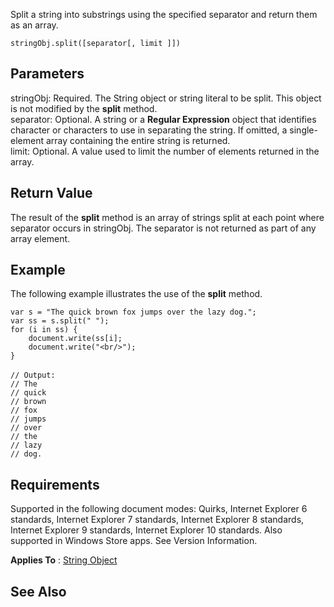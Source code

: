 Split a string into substrings using the specified separator and return them as an array.

 stringObj.split([separator[, limit ]])

==Parameters==
; stringObj: Required. The String object or string literal to be split. This object is not modified by the '''split''' method.
; separator: Optional. A string or a '''Regular Expression''' object that identifies character or characters to use in separating the string. If omitted, a single-element array containing the entire string is returned.
; limit: Optional. A value used to limit the number of elements returned in the array.

==Return Value==
The result of the '''split''' method is an array of strings split at each point where separator occurs in stringObj. The separator is not returned as part of any array element.


==Example==
The following example illustrates the use of the '''split''' method.

 var s = "The quick brown fox jumps over the lazy dog.";
 var ss = s.split(" ");
 for (i in ss) {
     document.write(ss[i];
     document.write("&lt;br/&gt;");
 }
 
 // Output: 
 // The
 // quick
 // brown
 // fox
 // jumps
 // over
 // the
 // lazy
 // dog.

==Requirements==
Supported in the following document modes: Quirks, Internet Explorer 6 standards, Internet Explorer 7 standards, Internet Explorer 8 standards, Internet Explorer 9 standards, Internet Explorer 10 standards. Also supported in Windows Store apps. See Version Information.

'''Applies To''' : [[javascript/String|String Object]]


==See Also==

              

              

              

              

